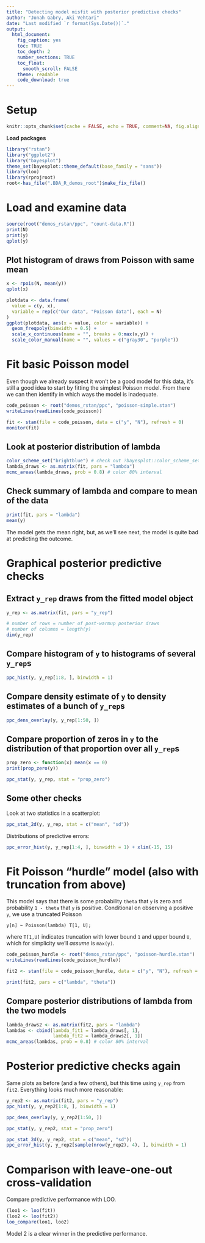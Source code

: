 ```yaml
---
title: "Detecting model misfit with posterior predictive checks"
author: "Jonah Gabry, Aki Vehtari"
date: "Last modified `r format(Sys.Date())`."
output:
  html_document:
    fig_caption: yes
    toc: TRUE
    toc_depth: 2
    number_sections: TRUE
    toc_float:
      smooth_scroll: FALSE
    theme: readable
    code_download: true
---
```


# Setup  {.unnumbered}

```r
knitr::opts_chunk$set(cache = FALSE, echo = TRUE, comment=NA, fig.align="center")
```

**Load packages**
```r
library("rstan")
library("ggplot2")
library("bayesplot")
theme_set(bayesplot::theme_default(base_family = "sans"))
library(loo)
library(rprojroot)
root<-has_file(".BDA_R_demos_root")$make_fix_file()
```


# Load and examine data
```r
source(root("demos_rstan/ppc", "count-data.R"))
print(N)
print(y)
qplot(y)
```

## Plot histogram of draws from Poisson with same mean

```r
x <- rpois(N, mean(y))
qplot(x)
```

```r
plotdata <- data.frame(
  value = c(y, x), 
  variable = rep(c("Our data", "Poisson data"), each = N)
)
ggplot(plotdata, aes(x = value, color = variable)) + 
  geom_freqpoly(binwidth = 0.5) +
  scale_x_continuous(name = "", breaks = 0:max(x,y)) +
  scale_color_manual(name = "", values = c("gray30", "purple"))
```

# Fit basic Poisson model

Even though we already suspect it won't be a good model for this data, it's
still a good idea to start by fitting the simplest Poisson model. From there we
can then identify in which ways the model is inadequate.
```r
code_poisson <- root("demos_rstan/ppc", "poisson-simple.stan")
writeLines(readLines(code_poisson))
```


```r
fit <- stan(file = code_poisson, data = c("y", "N"), refresh = 0)
monitor(fit)
```

## Look at posterior distribution of lambda

```r
color_scheme_set("brightblue") # check out ?bayesplot::color_scheme_set
lambda_draws <- as.matrix(fit, pars = "lambda")
mcmc_areas(lambda_draws, prob = 0.8) # color 80% interval
```

## Check summary of lambda and compare to mean of the data
```r
print(fit, pars = "lambda")
mean(y)
```
The model gets the mean right, but, as we'll see next, the model is quite bad
at predicting the outcome.

# Graphical posterior predictive checks

## Extract `y_rep` draws from the fitted model object

```r
y_rep <- as.matrix(fit, pars = "y_rep")

# number of rows = number of post-warmup posterior draws
# number of columns = length(y)
dim(y_rep) 
```

## Compare histogram of `y` to histograms of several `y_rep`s

```r
ppc_hist(y, y_rep[1:8, ], binwidth = 1)
```

## Compare density estimate of `y` to density estimates of a bunch of `y_rep`s

```r
ppc_dens_overlay(y, y_rep[1:50, ])
```


## Compare proportion of zeros in `y` to the distribution of that proportion over all `y_rep`s

```r
prop_zero <- function(x) mean(x == 0)
print(prop_zero(y))

ppc_stat(y, y_rep, stat = "prop_zero")
```

## Some other checks

Look at two statistics in a scatterplot:

```r
ppc_stat_2d(y, y_rep, stat = c("mean", "sd"))
```

Distributions of predictive errors:

```r
ppc_error_hist(y, y_rep[1:4, ], binwidth = 1) + xlim(-15, 15)
```

# Fit Poisson "hurdle" model (also with truncation from above)

This model says that there is some probability `theta` that `y`
is zero and probability `1 - theta` that `y` is positive. 
Conditional on observing a positive `y`, we use a truncated 
Poisson
```
y[n] ~ Poisson(lambda) T[1, U];
```
where `T[1,U]` indicates truncation with lower bound `1` and upper bound `U`, 
which for simplicity we'll _assume_ is `max(y)`.

```r
code_poisson_hurdle <- root("demos_rstan/ppc", "poisson-hurdle.stan")
writeLines(readLines(code_poisson_hurdle))
```


```r
fit2 <- stan(file = code_poisson_hurdle, data = c("y", "N"), refresh = 0)
```

```r
print(fit2, pars = c("lambda", "theta"))
```

## Compare posterior distributions of lambda from the two models
```r
lambda_draws2 <- as.matrix(fit2, pars = "lambda")
lambdas <- cbind(lambda_fit1 = lambda_draws[, 1],
                 lambda_fit2 = lambda_draws2[, 1])
mcmc_areas(lambdas, prob = 0.8) # color 80% interval
```

# Posterior predictive checks again

Same plots as before (and a few others), but this time using `y_rep` from `fit2`.
Everything looks much more reasonable:

```r
y_rep2 <- as.matrix(fit2, pars = "y_rep")
ppc_hist(y, y_rep2[1:8, ], binwidth = 1)
```

```r
ppc_dens_overlay(y, y_rep2[1:50, ])
```

```r
ppc_stat(y, y_rep2, stat = "prop_zero")
```


```r
ppc_stat_2d(y, y_rep2, stat = c("mean", "sd"))
ppc_error_hist(y, y_rep2[sample(nrow(y_rep2), 4), ], binwidth = 1)
```

# Comparison with leave-one-out cross-validation

Compare predictive performance with LOO.

```r
(loo1 <- loo(fit))
(loo2 <- loo(fit2))
loo_compare(loo1, loo2)
```

Model 2 is a clear winner in the predictive performance.

